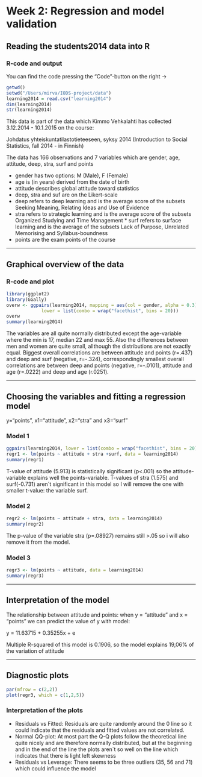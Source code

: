 # Week 2: Regression and model validation

## Reading the students2014 data into R    
### R-code and output   
    
You can find the code pressing the "Code"-button on the right ->
```r
getwd()
setwd("/Users/mirva/IODS-project/data")
learning2014 = read.csv("learning2014")
dim(learning2014)
str(learning2014)
```
    
This data is part of the data which Kimmo Vehkalahti has collected 3.12.2014 - 10.1.2015 on the course:
    
Johdatus yhteiskuntatilastotieteeseen, syksy 2014 (Introduction to Social Statistics, fall 2014 - in Finnish)     
     
The data has 166 observations and 7 variables which are gender, age, attitude, deep, stra, surf and points    

* gender has two options: M (Male), F (Female)    
* age is (in years) derived from the date of birth    
* attitude describes global attitude toward statistics    
* deep, stra and suf are on the Likert-scale    
* deep refers to deep learning and is the average score of the subsets Seeking Meaning, Relating Ideas and Use of Evidence     
* stra refers to strategic learning and is the average score of the subsets Organized Studying and Time Management  * surf refers to surface learning and is the average of the subsets Lack of Purpose, Unrelated Memorising and Syllabus-boundness     
* points are the exam points of the course    
    
    
***
    
    
## Graphical overview of the data
### R-code and plot
    
```r
library(ggplot2)
library(GGally)
overw <- ggpairs(learning2014, mapping = aes(col = gender, alpha = 0.3), 
             lower = list(combo = wrap("facethist", bins = 20)))
overw
summary(learning2014)
```

    
The variables are all quite normally distributed except the age-variable where the min is 17, median 22 and max 55. Also the differences between men and women are quite small, allthough the distributions are not exactly equal. Biggest overall correlations are between attitude and points (r=.437) and deep and surf (negative, r=-.324), correspondingly smallest overall correlations are between deep and points (negative, r=-.0101), attitude and age (r=.0222) and deep and age (r.0251). 
    
    
***
    
    
## Choosing the variables and fitting a regression model    
    
y="points", x1="attitude", x2="stra" and x3="surf"    
    
    
### Model 1    

```r
ggpairs(learning2014, lower = list(combo = wrap("facethist", bins = 20)))
regr1 <- lm(points ~ attitude + stra +surf, data = learning2014)
summary(regr1)
```
    
T-value of attitude (5.913) is statistically significant (p<.001) so the attitude-variable explains well the points-variable. T-values of stra (1.575) and surf(-0.731) aren´t significant in this model so I will remove the one with smaller t-value: the variable surf.
    
    
### Model 2    

```r
regr2 <- lm(points ~ attitude + stra, data = learning2014)
summary(regr2)
```
    
The p-value of the variable stra (p=.08927) remains still >.05 so i will also remove it from the model.
    
    
### Model 3 
    
```r
regr3 <- lm(points ~ attitude, data = learning2014)
summary(regr3)
```
    
    
***
    
    
## Interpretation of the model 
    
The relationship between attitude and points: when y = "attitude" and x = "points" we can predict the value of y with model: 
    
y = 11.63715 + 0.35255x + e    
    
Multiple R-squared of this model is 0.1906, so the model explains 19,06% of the variation of attitude
    
    
***
    
    
## Diagnostic plots
    
```r
par(mfrow = c(2,2))
plot(regr3, which = c(1,2,5))
```
   
    
### Interpretation of the plots
* Residuals vs Fitted: Residuals are quite randomly around the 0 line so it could indicate that the residuals and fitted values are not correlated.
* Normal QQ-plot: At most part the Q-Q plots follow the theoretical line quite nicely and are therefore normally distributed, but at the beginning and in the end of the line the plots aren´t so well on the line which indicates that there is light left skewness
* Residuals vs Leverage: There seems to be three outliers (35, 56 and 71) which could influence the model    
    
    
    
    